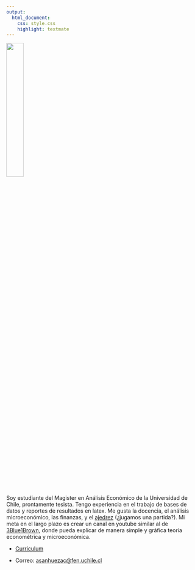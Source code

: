 ```yaml
---
output: 
  html_document:
    css: style.css
    highlight: textmate
---
```


![](Imagenes/Foto.png){width=30%}

Soy estudiante del Magister en Análisis Económico de la Universidad de Chile, prontamente tesista. Tengo experiencia en el trabajo de bases de datos y reportes de resultados en latex. Me gusta la docencia, el análisis microeconómico, las finanzas, y el [ajedrez](https://www.chess.com/stats/overview/matechileno?) (¿jugamos una partida?). 
Mi meta en el largo plazo es crear un canal en youtube similar al de [3Blue1Brown](https://www.youtube.com/c/3blue1brown), donde pueda explicar de manera simple y gráfica teoría econométrica y microeconómica. 

- [Curriculum](archivos/CV_Agustin_Sanhueza.pdf)

- Correo: <asanhuezac@fen.uchile.cl>


